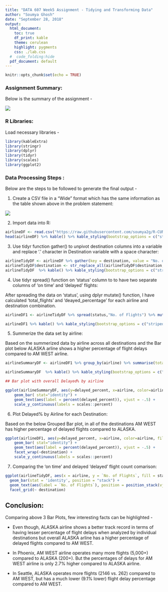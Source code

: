 ```yaml
---
title: "DATA 607 Week5 Assignment - Tidying and Transforming Data"
author: "Soumya Ghosh"
date: "September 28, 2018"
output: 
  html_document: 
    toc: true
    df_print: kable
    theme: cerulean
    highlight: pygments
    css: ./lab.css
  #  code_folding:hide
  pdf_document: default
---
```


```r
knitr::opts_chunk$set(echo = TRUE)
```


### Assignment Summary:

Below is the summary of the assignment - 

![](./Problem Statement.png)

### R Libraries:

Load necessary libraries -

```r
library(kableExtra)
library(stringr)
library(dplyr)
library(tidyr)
library(scales)
library(ggplot2)

```

### Data Processing Steps :

Below are the steps to be followed to generate the final output -

1.  Create a CSV file in a "Wide" format which has the same information as the table shown above in the problem statement:

![](./airline_data.png)

2.  Import data into R:

```r
airlineDF <- read.csv("https://raw.githubusercontent.com/soumya2g/R-CUNY-MSDS/master/DATA-607/Airline%20Delays/airlines.csv",header = TRUE, stringsAsFactors = FALSE)
head(airlineDF) %>% kable() %>% kable_styling(bootstrap_options = c("striped", "hover", "condensed", "responsive")) %>% scroll_box(width="100%",height="300px")
```

3.  Use tidyr function gather() to unpivot destination columns into a variable and replace '.' character in Destination variable with a space character:

```r
airlineTidyDF <- airlineDF %>% gather(key = destination, value = "No. of Flights", -airline, -status) 
airlineTidyDF$destination <- str_replace_all(airlineTidyDF$destination, "\\."," ")
airlineTidyDF  %>% kable() %>% kable_styling(bootstrap_options = c("striped", "hover", "condensed", "responsive")) %>% scroll_box(width="100%",height="300px")
```

4.  Use tidyr spread() function on 'status' column to to have two separate columns of 'on time' and 'delayed' flights:

After spreading the data on 'status', using dplyr mutate() function, I have calculated 'total_flights' and 'deayed_percentage' for each airline and destination combination.

```r
airlineDF1 <- airlineTidyDF %>% spread(status,"No. of Flights") %>% mutate(total_flights = (delayed + `on time`)) %>%  mutate(delayed_percent = (delayed/total_flights)) 

airlineDF1 %>% kable() %>% kable_styling(bootstrap_options = c("striped", "hover", "condensed", "responsive")) %>% scroll_box(width="100%",height="300px")

```

5.  Summerize the data set by airline:

Based on the summerized data by airline across all destinations and the Bar plot below ALASKA arline shows a higher percentage of flight delays compared to AM WEST airline.

```r
airlineSummaryDF <- airlineDF1 %>% group_by(airline) %>% summarise(total_delayed = sum(delayed), total_on_time = sum(`on time`), total_fights = sum(total_flights)) %>% mutate(delayed_percent = total_delayed/total_fights)

airlineSummaryDF  %>% kable() %>% kable_styling(bootstrap_options = c("striped", "hover", "condensed", "responsive")) %>% scroll_box(width="100%",height="200px")

## Bar plot with overall Delayed% by airline

ggplot(airlineSummaryDF, aes(y=delayed_percent, x=airline, color=airline, fill=airline)) + 
    geom_bar( stat="identity") +
    geom_text(aes(label = percent(delayed_percent)), vjust = -.5) +
    scale_y_continuous(labels = scales::percent)

```

6.  Plot  Delayed% by Airline for each Destination:

Based on the below Grouped Bar plot, in all of the destinations AM WEST has higher percentage of delayed flights compared to ALASKA.

```r
ggplot(airlineDF1, aes(y=delayed_percent, x=airline, color=airline, fill=airline)) + 
    geom_bar( stat="identity") +
    geom_text(aes(label = percent(delayed_percent)), vjust = -.5) +
    facet_wrap(~destination) + 
    scale_y_continuous(labels = scales::percent)
```

7.  Comparing the 'on time' and delayed 'delayed' flight count comarison:

```r
ggplot(airlineTidyDF, aes(x = airline, y = `No. of Flights`, fill = status)) + 
  geom_bar(stat = 'identity', position = "stack") + 
  geom_text(aes(label = `No. of Flights`), position = position_stack(vjust = 0.5)) +
  facet_grid(~ destination)
```



## Conclusion:

Comparing above 3 Bar Plots, few interesting facts can be highlighted -

  - Even though, ALASKA airline shows a better track record in terms of having lesser percentage of flight delays when analyzed by individual destinations but overall ALASKA arline has a higher percentage of delayed flights compared to AM WEST.
  
  -  In Phoenix, AM WEST airline operates many more flights (5,000+) compared to ALASKA (200+). But the percentages of delays for AM WEST airline is only 2.7% higher compared to ALASKA airline.
  
  -  In Seattle, ALASKA operates more flights (2146 vs. 262) compared to AM WEST, but has a much lower (9.1% lower) flight delay percentage compared to AM WEST.